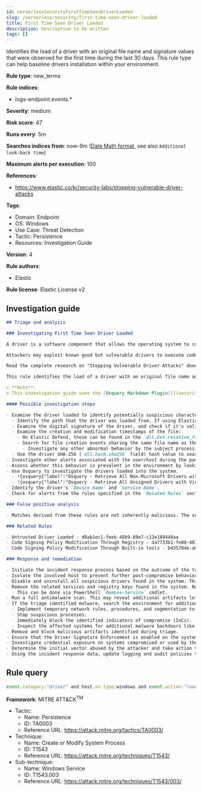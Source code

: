 ```yaml
---
id: serverlessSecurityFirstTimeSeenDriverLoaded
slug: /serverless/security/first-time-seen-driver-loaded
title: First Time Seen Driver Loaded
description: Description to be written
tags: []
---
```


<div id="first-time-seen-driver-loaded"></div>

Identifies the load of a driver with an original file name and signature values that were observed for the first time during the last 30 days. This rule type can help baseline drivers installation within your environment.

**Rule type**: new_terms

**Rule indices**:

* logs-endpoint.events.*

**Severity**: medium

**Risk score**: 47

**Runs every**: 5m

**Searches indices from**: now-9m ([Date Math format](((ref))/common-options.html#date-math), see also <DocLink id="serverlessSecurityRulesUiCreate" section="set-the-rules-schedule">`Additional look-back time`</DocLink>)

**Maximum alerts per execution**: 100

**References**:

* https://www.elastic.co/kr/security-labs/stopping-vulnerable-driver-attacks

**Tags**:

* Domain: Endpoint
* OS: Windows
* Use Case: Threat Detection
* Tactic: Persistence
* Resources: Investigation Guide

**Version**: 4

**Rule authors**:

* Elastic

**Rule license**: Elastic License v2

## Investigation guide

```markdown
## Triage and analysis

### Investigating First Time Seen Driver Loaded

A driver is a software component that allows the operating system to communicate with hardware devices. It works at a high privilege level, the kernel level, having high control over the system's security and stability.

Attackers may exploit known good but vulnerable drivers to execute code in their context because once an attacker can execute code in the kernel, security tools can no longer effectively protect the host. They can leverage these drivers to tamper, bypass and terminate security software, elevate privileges, create persistence mechanisms, and disable operating system protections and monitoring features. Attackers were seen in the wild conducting these actions before acting on their objectives, such as ransomware.

Read the complete research on "Stopping Vulnerable Driver Attacks" done by Elastic Security Labs [here](https://www.elastic.co/kr/security-labs/stopping-vulnerable-driver-attacks).

This rule identifies the load of a driver with an original file name and signature values observed for the first time during the last 30 days. This rule type can help baseline drivers installation within your environment.

> **Note**:
> This investigation guide uses the [Osquery Markdown Plugin](((security-guide))/invest-guide-run-osquery.html) introduced in Elastic Stack version 8.5.0. Older Elastic Stack versions will display unrendered Markdown in this guide.

#### Possible investigation steps

- Examine the driver loaded to identify potentially suspicious characteristics. The following actions can help you gain context:
  - Identify the path that the driver was loaded from. If using Elastic Defend, this information can be found in the `dll.path` field.
  - Examine the digital signature of the driver, and check if it's valid.
  - Examine the creation and modification timestamps of the file:
    - On Elastic Defend, those can be found in the `dll.Ext.relative_file_creation_time` and `"dll.Ext.relative_file_name_modify_time"` fields, with the values being seconds.
    - Search for file creation events sharing the same file name as the `dll.name` field and identify the process responsible for the operation.
      - Investigate any other abnormal behavior by the subject process, such as network connections, registry or file modifications, and any spawned child processes.
  - Use the driver SHA-256 (`dll.hash.sha256` field) hash value to search for the existence and reputation in resources like VirusTotal, Hybrid-Analysis, CISCO Talos, Any.run, etc.
- Investigate other alerts associated with the user/host during the past 48 hours.
- Assess whether this behavior is prevalent in the environment by looking for similar occurrences across hosts.
- Use Osquery to investigate the drivers loaded into the system.
  - !{osquery{"label":"Osquery - Retrieve All Non-Microsoft Drivers with Virustotal Link","query":"SELECT concat('https://www.virustotal.com/gui/file/', sha1) AS VtLink, class, description, directory, image, issuer_name, manufacturer, service, signed, subject_name FROM drivers JOIN authenticode ON drivers.image = authenticode.path JOIN hash ON drivers.image = hash.path WHERE NOT (provider == \"Microsoft\" AND signed == \"1\")\n"}}
  - !{osquery{"label":"Osquery - Retrieve All Unsigned Drivers with Virustotal Link","query":"SELECT concat('https://www.virustotal.com/gui/file/', sha1) AS VtLink, class, description, directory, image, issuer_name, manufacturer, service, signed, subject_name FROM drivers JOIN authenticode ON drivers.image = authenticode.path JOIN hash ON drivers.image = hash.path WHERE signed == \"0\"\n"}}
- Identify the driver's `Device Name` and `Service Name`.
- Check for alerts from the rules specified in the `Related Rules` section.

### False positive analysis

- Matches derived from these rules are not inherently malicious. The security team should investigate them to ensure they are legitimate and needed, then include them in an allowlist only if required. The security team should address any vulnerable driver installation as it can put the user and the domain at risk.

### Related Rules

- Untrusted Driver Loaded - d8ab1ec1-feeb-48b9-89e7-c12e189448aa
- Code Signing Policy Modification Through Registry - da7733b1-fe08-487e-b536-0a04c6d8b0cd
- Code Signing Policy Modification Through Built-in tools - b43570de-a908-4f7f-8bdb-b2df6ffd8c80

### Response and remediation

- Initiate the incident response process based on the outcome of the triage.
- Isolate the involved host to prevent further post-compromise behavior.
- Disable and uninstall all suspicious drivers found in the system. This can be done via Device Manager. (Note that this step may require you to boot the system into Safe Mode)
- Remove the related services and registry keys found in the system. Note that the service will probably not stop if the driver is still installed.
  - This can be done via PowerShell `Remove-Service` cmdlet.
- Run a full antimalware scan. This may reveal additional artifacts left in the system, persistence mechanisms, and malware components.
- If the triage identified malware, search the environment for additional compromised hosts.
  - Implement temporary network rules, procedures, and segmentation to contain the malware.
  - Stop suspicious processes.
  - Immediately block the identified indicators of compromise (IoCs).
  - Inspect the affected systems for additional malware backdoors like reverse shells, reverse proxies, or droppers that attackers could use to reinfect the system.
- Remove and block malicious artifacts identified during triage.
- Ensure that the Driver Signature Enforcement is enabled on the system.
- Investigate credential exposure on systems compromised or used by the attacker to ensure all compromised accounts are identified. Reset passwords for these accounts and other potentially compromised credentials, such as email, business systems, and web services.
- Determine the initial vector abused by the attacker and take action to prevent reinfection through the same vector.
- Using the incident response data, update logging and audit policies to improve the mean time to detect (MTTD) and the mean time to respond (MTTR).

```

## Rule query

```js
event.category:"driver" and host.os.type:windows and event.action:"load"

```

**Framework**: MITRE ATT&CK<sup>TM</sup>

* Tactic:
    * Name: Persistence
    * ID: TA0003
    * Reference URL: https://attack.mitre.org/tactics/TA0003/
* Technique:
    * Name: Create or Modify System Process
    * ID: T1543
    * Reference URL: https://attack.mitre.org/techniques/T1543/
* Sub-technique:
    * Name: Windows Service
    * ID: T1543.003
    * Reference URL: https://attack.mitre.org/techniques/T1543/003/

